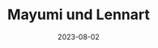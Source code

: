 ---
title: Mayumi und Lennart
date: 2023-08-02
image: /images/hochzeitsblog/shooting/mayumi-lennart02.jpg
width: 2000
height: 1333
category: Shooting
couple_category: 
weight: 1008
---